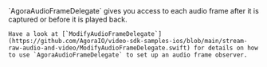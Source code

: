 <PlatformWrapper platform="ios">
    `AgoraAudioFrameDelegate` gives you access to each audio frame after it is captured or before it is played back.

    Have a look at [`ModifyAudioFrameDelegate`](https://github.com/AgoraIO/video-sdk-samples-ios/blob/main/stream-raw-audio-and-video/ModifyAudioFrameDelegate.swift) for details on how to use `AgoraAudioFrameDelegate` to set up an audio frame observer.
</PlatformWrapper>
